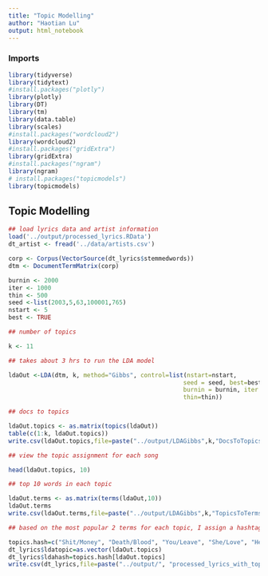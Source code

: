 ```yaml
---
title: "Topic Modelling"
author: "Haotian Lu"
output: html_notebook
---
```


### Imports 

```r
library(tidyverse)
library(tidytext)
#install.packages("plotly")
library(plotly)
library(DT)
library(tm)
library(data.table)
library(scales)
#install.packages("wordcloud2")
library(wordcloud2)
#install.packages("gridExtra")
library(gridExtra)
#install.packages("ngram")
library(ngram)
# install.packages("topicmodels")
library(topicmodels)
```

## Topic Modelling 

```r
## load lyrics data and artist information
load('../output/processed_lyrics.RData') 
dt_artist <- fread('../data/artists.csv') 
```

```r
corp <- Corpus(VectorSource(dt_lyrics$stemmedwords))
dtm <- DocumentTermMatrix(corp)
```


```r
burnin <- 2000
iter <- 1000
thin <- 500
seed <-list(2003,5,63,100001,765)
nstart <- 5
best <- TRUE

## number of topics

k <- 11

## takes about 3 hrs to run the LDA model

ldaOut <-LDA(dtm, k, method="Gibbs", control=list(nstart=nstart, 
                                                 seed = seed, best=best,
                                                 burnin = burnin, iter = iter, 
                                                 thin=thin))
```

```r
## docs to topics

ldaOut.topics <- as.matrix(topics(ldaOut))
table(c(1:k, ldaOut.topics))
write.csv(ldaOut.topics,file=paste("../output/LDAGibbs",k,"DocsToTopics.csv"))
```

```r
## view the topic assignment for each song

head(ldaOut.topics, 10)
```

```r
## top 10 words in each topic

ldaOut.terms <- as.matrix(terms(ldaOut,10))
ldaOut.terms
write.csv(ldaOut.terms,file=paste("../output/LDAGibbs",k,"TopicsToTerms.csv"))
```

```r
## based on the most popular 2 terms for each topic, I assign a hashtag to each topic. Hihgly opinionated!

topics.hash=c("Shit/Money", "Death/Blood", "You/Leave", "She/Love", "He/Ride", "Life/World", "God/Soul", "Chorus/Dance", "Day/Dream", "Run/Burn", "Time/Heart")
dt_lyrics$ldatopic=as.vector(ldaOut.topics)
dt_lyrics$ldahash=topics.hash[ldaOut.topics]
write.csv(dt_lyrics,file=paste("../output/", "processed_lyrics_with_topics.csv"))
```
